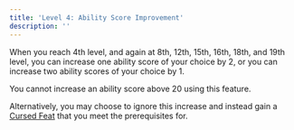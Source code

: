 ```yaml
---
title: 'Level 4: Ability Score Improvement'
description: ''
---
```


When you reach 4th level, and again at 8th, 12th, 15th, 16th, 18th, and 19th level, you can increase one ability score of your choice by 2, or you can increase two ability scores of your choice by 1. 

You cannot increase an ability score above 20 using this feature.

Alternatively, you may choose to ignore this increase and instead gain a [Cursed Feat]() that you meet the prerequisites for.